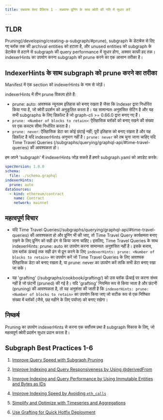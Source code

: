 ```yaml
---
title: सबग्राफ बेस्ट प्रैक्टिस 1 - सबग्राफ प्रूनिंग के साथ क्वेरी की गति में सुधार करें
---
```


## TLDR

Pruning(/developing/creating-a-subgraph/#prune), subgraph के डेटाबेस से दिए गए ब्लॉक तक की archival entities को हटाता है, और unused entities को subgraph के डेटाबेस से हटाने से subgraph की query performance में सुधार होगा, अक्सर काफी हद तक। indexerHints का उपयोग करना subgraph को prune करने का एक आसान तरीका है।

## IndexerHints के साथ subgraph को prune करने का तरीका

Manifest में एक section को indexerHints के नाम से जोड़ें।

indexerHints में तीन prune विकल्प होते हैं:

- prune: auto: आवश्यक न्यूनतम इतिहास को बनाए रखता है जैसा कि Indexer द्वारा निर्धारित किया गया है, जो क्वेरी प्रदर्शन को अनुकूलित करता है। यह सामान्यतः अनुशंसित सेटिंग है और यह सभी subgraphs के लिए डिफ़ॉल्ट है जो graph-cli >= 0.66.0 द्वारा बनाए गए हैं।
- `prune: <Number of blocks to retain>`: ऐतिहासिक ब्लॉकों को बनाए रखने की संख्या पर एक कस्टम सीमा निर्धारित करता है।
- `prune: never`: ऐतिहासिक डेटा का कोई छंटाई नहीं; पूरी इतिहास को बनाए रखता है और यह डिफ़ॉल्ट है यदि indexerHints अनुभाग नहीं है। `prune: never` को तब चुना जाना चाहिए यदि Time Travel Queries (/subgraphs/querying/graphql-api/#time-travel-queries) की आवश्यकता हो।

हम अपने 'subgraph' में indexerHints जोड़ सकते हैं हमारे subgraph.yaml को अपडेट करके:

```yaml
specVersion: 1.0.0
schema:
  file: ./schema.graphql
indexerHints:
  prune: auto
dataSources:
  - kind: ethereum/contract
    name: Contract
    network: mainnet
```

## महत्वपूर्ण विचार

- यदि Time Travel Queries(/subgraphs/querying/graphql-api/#time-travel-queries) की आवश्यकता हो और प्रूनिंग भी की जाए, तो Time Travel Query कार्यक्षमता बनाए रखने के लिए प्रूनिंग को सही ढंग से किया जाना चाहिए। इसलिए, Time Travel Queries के साथ indexerHints: prune: auto का उपयोग करना सामान्यतः अनुशंसित नहीं है। इसके बजाय, उस ब्लॉक ऊंचाई तक सही ढंग से प्रून करने के लिए `indexerHints: prune: <Number of blocks to retain>` का उपयोग करें जो Time Travel Queries के लिए आवश्यक ऐतिहासिक डेटा को बनाए रखता है, या prune: never का उपयोग करें ताकि सभी डेटा बनाए रखा जा सके।

- यह 'grafting' (/subgraphs/cookbook/grafting/) को उस ब्लॉक ऊँचाई पर करना संभव नहीं है जो छंटनी (pruned) की गई है। यदि 'grafting' नियमित रूप से किया जाता है और छंटनी (pruning) की आवश्यकता है, तो यह अनुशंसा की जाती है कि `indexerHints: prune: <Number of blocks to retain>` का उपयोग किया जाए जो सटीक रूप से एक निश्चित संख्या में ब्लॉकों (जैसे, छह महीने के लिए पर्याप्त) को बनाए रखेगा।

## निष्कर्ष

Pruning का उपयोग indexerHints से करना एक सर्वोत्तम प्रथा है subgraph विकास के लिए, जो महत्वपूर्ण क्वेरी प्रदर्शन सुधार प्रदान करता है।

## Subgraph Best Practices 1-6

1. [Improve Query Speed with Subgraph Pruning](/subgraphs/cookbook/pruning/)

2. [Improve Indexing and Query Responsiveness by Using @derivedFrom](/subgraphs/cookbook/derivedfrom/)

3. [Improve Indexing and Query Performance by Using Immutable Entities and Bytes as IDs](/subgraphs/cookbook/immutable-entities-bytes-as-ids/)

4. [Improve Indexing Speed by Avoiding `eth_calls`](/subgraphs/cookbook/avoid-eth-calls/)

5. [Simplify and Optimize with Timeseries and Aggregations](/subgraphs/cookbook/timeseries/)

6. [Use Grafting for Quick Hotfix Deployment](/subgraphs/cookbook/grafting-hotfix/)

